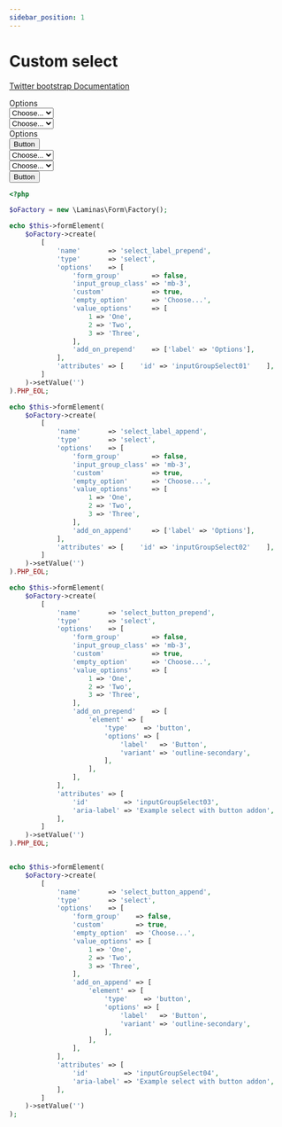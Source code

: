 ```yaml
---
sidebar_position: 1
---
```



# Custom select

[Twitter bootstrap Documentation](https://getbootstrap.com/docs/4.5/components/input-group/#custom-select)

<Tabs>
<TabItem value="result" label="Result" default><HtmlCode bootstrapVersion="4.5"><div class="input-group mb-3">
    <div class="input-group-prepend">
        <label class="input-group-text" for="inputGroupSelect01">Options</label>
    </div>
    <select name="select_label_prepend" id="inputGroupSelect01" class="custom-select">
        <option value="" selected="selected">Choose...</option>
        <option value="1">One</option>
        <option value="2">Two</option>
        <option value="3">Three</option>
    </select>
</div>
<div class="input-group mb-3">
    <select name="select_label_append" id="inputGroupSelect02" class="custom-select">
        <option value="" selected="selected">Choose...</option>
        <option value="1">One</option>
        <option value="2">Two</option>
        <option value="3">Three</option>
    </select>
    <div class="input-group-append">
        <label class="input-group-text" for="inputGroupSelect02">Options</label>
    </div>
</div>
<div class="input-group mb-3">
    <div class="input-group-prepend">
        <button type="button" name="button" class="btn btn-outline-secondary" value="">Button</button>
    </div>
    <select name="select_button_prepend" id="inputGroupSelect03" aria-label="Example select with button addon" class="custom-select">
        <option value="" selected="selected">Choose...</option>
        <option value="1">One</option>
        <option value="2">Two</option>
        <option value="3">Three</option>
    </select>
</div>
<div class="input-group">
    <select name="select_button_append" id="inputGroupSelect04" aria-label="Example select with button addon" class="custom-select">
        <option value="" selected="selected">Choose...</option>
        <option value="1">One</option>
        <option value="2">Two</option>
        <option value="3">Three</option>
    </select>
    <div class="input-group-append">
        <button type="button" name="button" class="btn btn-outline-secondary" value="">Button</button>
    </div>
</div></HtmlCode></TabItem>
<TabItem value="source" label="Source">

```php
<?php

$oFactory = new \Laminas\Form\Factory();

echo $this->formElement(
    $oFactory->create(
        [
            'name'       => 'select_label_prepend',
            'type'       => 'select',
            'options'    => [
                'form_group'        => false,
                'input_group_class' => 'mb-3',
                'custom'            => true,
                'empty_option'      => 'Choose...',
                'value_options'     => [
                    1 => 'One',
                    2 => 'Two',
                    3 => 'Three',
                ],
                'add_on_prepend'    => ['label' => 'Options'],
            ],
            'attributes' => [    'id' => 'inputGroupSelect01'    ],
        ]
    )->setValue('')
).PHP_EOL;

echo $this->formElement(
    $oFactory->create(
        [
            'name'       => 'select_label_append',
            'type'       => 'select',
            'options'    => [
                'form_group'        => false,
                'input_group_class' => 'mb-3',
                'custom'            => true,
                'empty_option'      => 'Choose...',
                'value_options'     => [
                    1 => 'One',
                    2 => 'Two',
                    3 => 'Three',
                ],
                'add_on_append'     => ['label' => 'Options'],
            ],
            'attributes' => [    'id' => 'inputGroupSelect02'    ],
        ]
    )->setValue('')
).PHP_EOL;

echo $this->formElement(
    $oFactory->create(
        [
            'name'       => 'select_button_prepend',
            'type'       => 'select',
            'options'    => [
                'form_group'        => false,
                'input_group_class' => 'mb-3',
                'custom'            => true,
                'empty_option'      => 'Choose...',
                'value_options'     => [
                    1 => 'One',
                    2 => 'Two',
                    3 => 'Three',
                ],
                'add_on_prepend'    => [
                    'element' => [
                        'type'    => 'button',
                        'options' => [
                            'label'   => 'Button',
                            'variant' => 'outline-secondary',
                        ],
                    ],
                ],
            ],
            'attributes' => [
                'id'         => 'inputGroupSelect03',
                'aria-label' => 'Example select with button addon',
            ],
        ]
    )->setValue('')
).PHP_EOL;


echo $this->formElement(
    $oFactory->create(
        [
            'name'       => 'select_button_append',
            'type'       => 'select',
            'options'    => [
                'form_group'    => false,
                'custom'        => true,
                'empty_option'  => 'Choose...',
                'value_options' => [
                    1 => 'One',
                    2 => 'Two',
                    3 => 'Three',
                ],
                'add_on_append' => [
                    'element' => [
                        'type'    => 'button',
                        'options' => [
                            'label'   => 'Button',
                            'variant' => 'outline-secondary',
                        ],
                    ],
                ],
            ],
            'attributes' => [
                'id'         => 'inputGroupSelect04',
                'aria-label' => 'Example select with button addon',
            ],
        ]
    )->setValue('')
);

```

</TabItem>
</Tabs>
